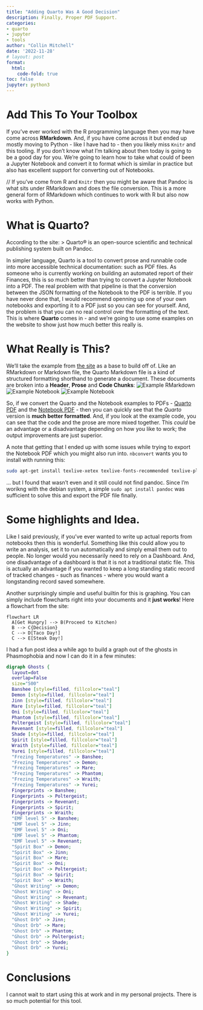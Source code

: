 ```yaml
---
title: "Adding Quarto Was A Good Decision"
description: Finally, Proper PDF Support.
categories:
- quarto
- jupyter
- tools
author: "Collin Mitchell"
date: '2022-11-28'
# layout: post
format: 
  html:
    code-fold: true
toc: false
jupyter: python3
---
```


# Add This To Your Toolbox
If you've ever worked with the R programming language then you may have come across **RMarkdown**. And, if you have come across it but ended up mostly moving to Python - like I have had to - then you likely miss `Knitr` and this tooling. If you don't know what I'm talking about then today is going to be a good day for you. We're going to learn how to take what could of been a Jupyter Notebook and convert it to format which is similar in practice but also has excellent support for converting out of Notebooks. 

//
If you've come from R and `Knitr` then you might be aware that Pandoc is what sits under RMarkdown and does the file conversion. This is a more general form of RMarkdown which continues to work with R but also now works with Python.

# What is Quarto?
According to the site:
> Quarto® is an open-source scientific and technical publishing system built on Pandoc.

In simpler language, Quarto is a tool to convert prose and runnable code into more accessible technical documentation: such as PDF files. As someone who is currently working on building an automated report of their Finances, this is so much better than trying to convert a Jupyter Notebook into a PDF. The real problem with that pipeline is that the conversion between the JSON formatting of the Notebook to the PDF is terrible. If you have never done that, I would recommend openning up one of your own notebooks and exporting it to a PDF just so you can see for yourself. And, the problem is that you can no real control over the formatting of the text. This is where **Quarto** comes in - and we're going to use some examples on the website to show just how much better this really is.


# What Really is This?
We'll take the example from [the site](https://quarto.org/docs/get-started/hello/jupyter.html) as a base to build off of. Like an RMarkdown  or Markdown file, the Quarto Markdown file is a kind of structured formatting shorthand to generate a document. These documents are broken into a **Header**, **Prose** and **Code Chunks**:
![Example RMarkdown](../../_images/qmd/hello-quarto/summary-rmarkdown-elelemnts.png)
![Example Notebook](../../_images/qmd/hello-quarto/hello-quarto-notebook-example.png)
![Example Notebook](../../_images/qmd/hello-quarto/hello-quarto-qmd-example.png)

So, if we convert the Quarto and the Notebook examples to PDFs - [Quarto PDF](_pdfs/hello-quarto.pdf) and the [Notebook PDF](_pdfs/hello-notebook.pdf) - then you can quickly see that the *Quarto* version is **much better formatted**. And, if you look at the example code, you can see that the code and the prose are more mixed together. This *could* be an advantage or a disadvantage depending on how you like to work; the output improvements are just superior.

A note that getting that I ended up with some issues while trying to export the Notebook PDF which you might also run into. `nbconvert` wants you to install with running this:
```bash
sudo apt-get install texlive-xetex texlive-fonts-recommended texlive-plain-generic
```
... but I found that wasn't even and it still could not find pandoc. Since I'm worikng with the debian system, a simple `sudo apt install pandoc` was sufficient to solve this and export the PDF file finally.

# Some highlights and Idea.
Like I said previously, if you've ever wanted to write up actual reports from notebooks then this is wonderful. Something like this could allow you to write an analysis, set it to run automatically and simply email them out to people. No longer would you necessarily need to rely on a Dashboard. And, one disadvantage of a dashboard is that it is not a traditional static file. This is actually an advantage if you wanted to keep a long standing static record of tracked changes - such as finances - where you would want a longstanding record saved somewhere. 

Another surprisingly simple and useful builtin for this is graphing. You can simply include flowcharts right into your documents and it **just works**! Here a flowchart from the site:
```mermaid
flowchart LR
  A[Get Hungry] --> B(Proceed to Kitchen)
  B --> C{Decision}
  C --> D[Taco Day!]
  C --> E[Steak Day!]
```

I had a fun post idea a while ago to build a graph out of the ghosts in Phasmophobia and now I can do it in a few minutes:
```dot
digraph Ghosts {
  layout=dot
  overlap=False
  size="500"
  Banshee [style=filled, fillcolor="teal"]
  Demon [style=filled, fillcolor="teal"]
  Jinn [style=filled, fillcolor="teal"]
  Mare [style=filled, fillcolor="teal"]
  Oni [style=filled, fillcolor="teal"]
  Phantom [style=filled, fillcolor="teal"]
  Poltergeist [style=filled, fillcolor="teal"]
  Revenant [style=filled, fillcolor="teal"]
  Shade [style=filled, fillcolor="teal"]
  Spirit [style=filled, fillcolor="teal"]
  Wraith [style=filled, fillcolor="teal"]
  Yurei [style=filled, fillcolor="teal"]
  "Frezing Temperatures" -> Banshee;
  "Frezing Temperatures" -> Demon;
  "Frezing Temperatures" -> Mare;
  "Frezing Temperatures" -> Phantom;
  "Frezing Temperatures" -> Wraith;
  "Frezing Temperatures" -> Yurei;
  Fingerprints -> Banshee;
  Fingerprints -> Poltergeist;
  Fingerprints -> Revenant;
  Fingerprints -> Spirit;
  Fingerprints -> Wraith;
  "EMF level 5" -> Banshee;
  "EMF level 5" -> Jinn;
  "EMF level 5" -> Oni;
  "EMF level 5" -> Phantom;
  "EMF level 5" -> Revenant;
  "Spirit Box" -> Demon;
  "Spirit Box" -> Jinn;
  "Spirit Box" -> Mare;
  "Spirit Box" -> Oni;
  "Spirit Box" -> Poltergeist;
  "Spirit Box" -> Spirit;
  "Spirit Box" -> Wraith;
  "Ghost Writing" -> Demon;
  "Ghost Writing" -> Oni;
  "Ghost Writing" -> Revenant;
  "Ghost Writing" -> Shade;
  "Ghost Writing" -> Spirit;
  "Ghost Writing" -> Yurei;
  "Ghost Orb" -> Jinn;
  "Ghost Orb" -> Mare;
  "Ghost Orb" -> Phantom;
  "Ghost Orb" -> Poltergeist;
  "Ghost Orb" -> Shade;
  "Ghost Orb" -> Yurei;
}
```

# Conclusions
I cannot wait to start using this at work and in my personal projects. There is so much potential for this tool.